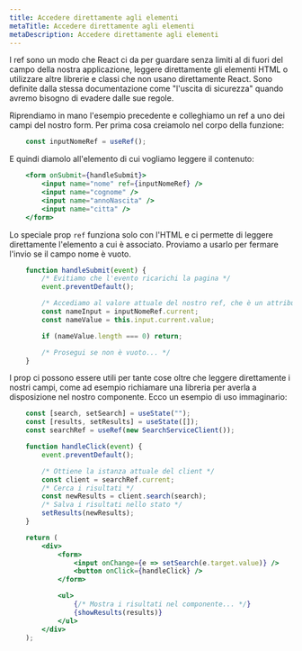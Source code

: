 ```yaml
---
title: Accedere direttamente agli elementi
metaTitle: Accedere direttamente agli elementi
metaDescription: Accedere direttamente agli elementi
---
```


I ref sono un modo che React ci da per guardare senza limiti al di fuori del campo della nostra applicazione, leggere direttamente gli elementi HTML o utilizzare altre librerie e classi che non usano direttamente React. Sono definite dalla stessa documentazione come "l'uscita di sicurezza" quando avremo bisogno di evadere dalle sue regole.

Riprendiamo in mano l'esempio precedente e colleghiamo un ref a uno dei campi del nostro form. Per prima cosa creiamolo nel corpo della funzione:

```jsx
    const inputNomeRef = useRef();
```

E quindi diamolo all'elemento di cui vogliamo leggere il contenuto:

```jsx
    <form onSubmit={handleSubmit}>
        <input name="nome" ref={inputNomeRef} />
        <input name="cognome" />
        <input name="annoNascita" />
        <input name="citta" />
    </form>
```

Lo speciale prop `ref` funziona solo con l'HTML e ci permette di leggere direttamente l'elemento a cui è associato. Proviamo a usarlo per fermare l'invio se il campo nome è vuoto.

```jsx
    function handleSubmit(event) {
        /* Evitiamo che l'evento ricarichi la pagina */
        event.preventDefault();

        /* Accediamo al valore attuale del nostro ref, che è un attributo del ref stesso e che in questo momento sta rappresentando il nostro elemento. */
        const nameInput = inputNomeRef.current;
        const nameValue = this.input.current.value;

        if (nameValue.length === 0) return;

        /* Prosegui se non è vuoto... */
    }
```

I prop ci possono essere utili per tante cose oltre che leggere direttamente i nostri campi, come ad esempio richiamare una libreria per averla a disposizione nel nostro componente. Ecco un esempio di uso immaginario:

```jsx
    const [search, setSearch] = useState("");
    const [results, setResults] = useState([]);
    const searchRef = useRef(new SearchServiceClient());

    function handleClick(event) {
        event.preventDefault();

        /* Ottiene la istanza attuale del client */
        const client = searchRef.current;
        /* Cerca i risultati */
        const newResults = client.search(search);
        /* Salva i risultati nello stato */
        setResults(newResults);
    }

    return (
        <div>
            <form>
                <input onChange={e => setSearch(e.target.value)} />
                <button onClick={handleClick} />
            </form>

            <ul>
                {/* Mostra i risultati nel componente... */}
                {showResults(results)}
            </ul>
        </div>
    );
```
